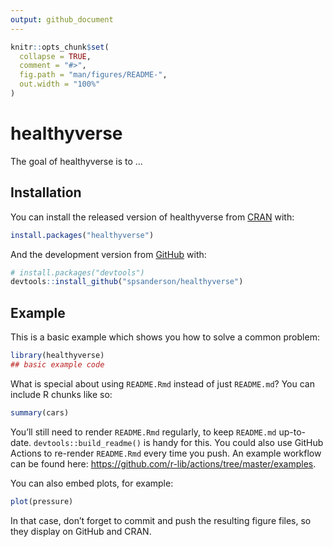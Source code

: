 ```yaml
---
output: github_document
---
```


<!-- README.md is generated from README.Rmd. Please edit that file -->

```r
knitr::opts_chunk$set(
  collapse = TRUE,
  comment = "#>",
  fig.path = "man/figures/README-",
  out.width = "100%"
)
```

# healthyverse

<!-- badges: start -->
<!-- badges: end -->

The goal of healthyverse is to ...

## Installation

You can install the released version of healthyverse from [CRAN](https://CRAN.R-project.org) with:

``` r
install.packages("healthyverse")
```

And the development version from [GitHub](https://github.com/) with:

``` r
# install.packages("devtools")
devtools::install_github("spsanderson/healthyverse")
```
## Example

This is a basic example which shows you how to solve a common problem:

```r
library(healthyverse)
## basic example code
```

What is special about using `README.Rmd` instead of just `README.md`? You can include R chunks like so:

```r
summary(cars)
```

You'll still need to render `README.Rmd` regularly, to keep `README.md` up-to-date. `devtools::build_readme()` is handy for this. You could also use GitHub Actions to re-render `README.Rmd` every time you push. An example workflow can be found here: <https://github.com/r-lib/actions/tree/master/examples>.

You can also embed plots, for example:

```r
plot(pressure)
```

In that case, don't forget to commit and push the resulting figure files, so they display on GitHub and CRAN.
